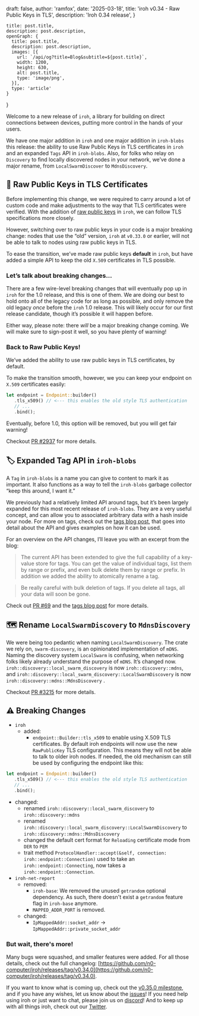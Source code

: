 
  draft: false,
  author: 'ramfox',
  date: '2025-03-18',
  title: 'iroh v0.34 - Raw Public Keys in TLS',
  description: 'Iroh 0.34 release',
}

    title: post.title,
    description: post.description,
    openGraph: {
      title: post.title,
      description: post.description,
      images: [{
        url: `/api/og?title=Blog&subtitle=${post.title}`,
        width: 1200,
        height: 630,
        alt: post.title,
        type: 'image/png',
      }],
      type: 'article'
    }
}


Welcome to a new release of `iroh`, a library for building on direct connections between devices, putting more control in the hands of your users.

We have one major addition in `iroh` and one major addition in `iroh-blobs` this release: the ability to use Raw Public Keys in TLS certificates in `iroh` and an expanded `Tags` API in `iroh-blobs`. Also, for folks who relay on `Discovery` to find locally discovered nodes in your network, we’ve done a major rename, from `LocalSwarmDiscover` to `MdnsDiscovery`.

## 🔑 Raw Public Keys in TLS Certificates

Before implementing this change, we were required to carry around a lot of custom code and make adjustments to the way that TLS certificates were verified. With the addition of [raw public keys](https://datatracker.ietf.org/doc/html/rfc7250) in `iroh`, we can follow TLS specifications more closely.

However, switching over to raw public keys in your code is a major breaking change: nodes that use the “old” version, `iroh` at `v0.33.0` or earlier, will not be able to talk to nodes using raw public keys in TLS.

To ease the transition, we’ve made raw public keys **default** in `iroh`, but have added a simple API to keep the old `X.509` certificates in TLS possible.

### Let’s talk about breaking changes…

There are a few wire-level breaking changes that will eventually pop up in `iroh` for the 1.0 release, and this is one of them. We are doing our best to hold onto all of the legacy code for as long as possible, and only remove the old legacy *once* before the `iroh` 1.0 release. This will likely occur for our first release candidate, though it’s possible it will happen before.

Either way,  please note: there *will* be a major breaking change coming. We will make sure to sign-post it well, so you have plenty of warning!

### Back to Raw Public Keys!

We’ve added the ability to use raw public keys in TLS certificates, by default.

To make the transition smooth, however, we you can keep your endpoint on `X.509` certificates easily:

```rust
let endpoint = Endpoint::builder()
   .tls_x509() // <--- this enables the old style TLS authentication
   // ...
   .bind();
```

Eventually, before 1.0, this option will be removed, but you will get fair warning!

Checkout [PR #2937](https://github.com/n0-computer/iroh/pull/2937) for more details.

## 🏷️ Expanded Tag API in `iroh-blobs`

A `Tag` in `iroh-blobs` is a name you can give to content to mark it as important. It also functions as a way to tell the `iroh-blobs` garbage collector “keep this around, I want it.”

We previously had a relatively limited API around tags, but it’s been largely expanded for this most recent release of `iroh-blobs`. They are a very useful concept, and can allow you to associated arbitrary data with a hash inside your node. For more on tags, check out the [tags blog post](https://iroh.computer/blog/a-richer-tags-api), that goes into detail about the API and gives examples on how it can be used.

For an overview on the API changes, I’ll leave you with an excerpt from the blog:

> The current API has been extended to give the full capability of a key-value store for tags. You can get the value of individual tags, list them by range or prefix, and even bulk delete them by range or prefix. In addition we added the ability to atomically rename a tag.
> 

> Be really careful with bulk deletion of tags. If you delete all tags, all your data will soon be gone.
> 

Check out [PR #69](https://github.com/n0-computer/iroh-blobs/pull/69) and the [tags blog post](https://iroh.computer/blog/a-richer-tags-api) for more details.

## 🗺️ Rename `LocalSwarmDiscovery` to `MdnsDiscovery`

We were being too pedantic when naming `LocalSwarmDiscovery`. The crate we rely on, `swarm-discovery`, is an opinionated implementation of `mDNS`. Naming the discovery system `LocalSwarm` is confusing, when networking folks likely already understand the purpose of `mDNS`. It’s changed now. `iroh::discovery::local_swarm_discovery` is now `iroh::discovery::mdns`, and `iroh::discovery::local_swarm_discovery::LocalSwarmDiscovery` is now `iroh::discovery::mdns::MdnsDiscovery` .

Checkout [PR #3215](https://github.com/n0-computer/iroh/pull/3215) for more details.

## ⚠️ Breaking Changes

- `iroh`
    - added:
        - `endpoint::Builder::tls_x509` to enable using X.509 TLS certificates.
        By default iroh endpoints will now use the new `RawPublicKey` TLS configuration. This means they will not be able to talk to older iroh nodes. If needed, the old mechanism can still be used by configuring the endpoint like this:

```rust
let endpoint = Endpoint::builder()
   .tls_x509() // <--- this enables the old style TLS authentication
   // ...
   .bind();

```

- changed:
    - renamed `iroh::discovery::local_swarm_discovery` to `iroh::discovery::mdns`
    - renamed `iroh::discovery::local_swarm_discovery::LocalSwarmDiscovery` to `iroh::discovery::mdns::MdnsDiscovery`
    - changed the default cert format for `Reloading` certificate mode from `DER` to `PEM`
    - trait method `ProtocolHandler::accept(&self, connection: iroh::endpoint::Connection)` used to take an `iroh::endpoint::Connecting`, now takes a `iroh::endpoint::Connection`.
- `iroh-net-report`
    - removed:
        - `iroh-base`: We removed the unused `getrandom` optional dependency. As such, there doesn't exist a `getrandom` feature flag in `iroh-base` anymore.
        - `MAPPED_ADDR_PORT` is removed.
    - changed:
        - `IpMappedAddr::socket_addr` -> `IpMappedAddr::private_socket_addr`

### But wait, there's more!

Many bugs were squashed, and smaller features were added. For all those details, check out the full changelog: [https://github.com/n0-computer/iroh/releases/tag/v0.34.0](https://github.com/n0-computer/iroh/releases/tag/v0.34.0).

If you want to know what is coming up, check out the [v0.35.0 milestone](https://github.com/n0-computer/iroh/milestone/42), and if you have any wishes, let us know about the [issues](https://github.com/n0-computer/iroh/issues)! If you need help using iroh or just want to chat, please join us on [discord](https://discord.com/invite/DpmJgtU7cW)! And to keep up with all things iroh, check out our [Twitter](https://x.com/iroh_n0).
